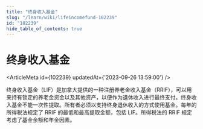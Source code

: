 ```yaml
---
title: "终身收入基金"
slug: "/learn/wiki/lifeincomefund-102239"
id: "102239"
hide_table_of_contents: true
---
```



# 终身收入基金

<ArticleMeta id={102239} updatedAt={'2023-09-26 13:59:00'} />
<div className='border-solid border-b border-t-0 my-4 border-[var(--ifm-color-gray-300)]' />

终身收入基金（LIF）是加拿大提供的一种注册养老金收入基金（RRIF），可以用来持有锁定的养老金资金以及其他资产，以便作为退休收入进行最终支付。终身收入基金不能一次性提取。所有者必须以支持终身退休收入的方式使用基金。每年的所得税法规定了 RRIF 的最低和最高提取金额，包括 LIF。所得税法的 RRIF 规定考虑了基金余额和年金因素。
